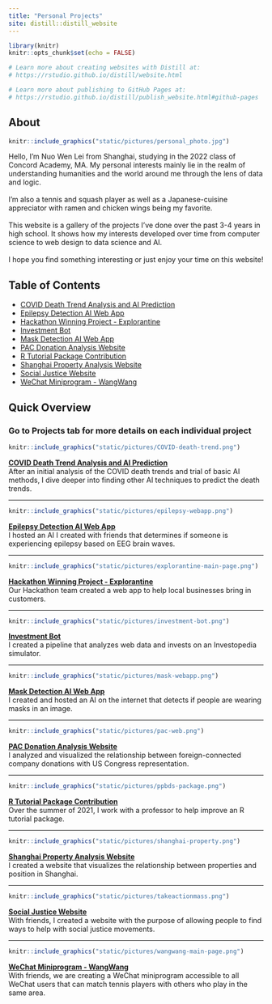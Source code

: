 ```yaml
---
title: "Personal Projects"
site: distill::distill_website
---
```


```r
library(knitr)
knitr::opts_chunk$set(echo = FALSE)

# Learn more about creating websites with Distill at:
# https://rstudio.github.io/distill/website.html

# Learn more about publishing to GitHub Pages at:
# https://rstudio.github.io/distill/publish_website.html#github-pages

```

## About
<div>
```r
knitr::include_graphics("static/pictures/personal_photo.jpg")
```
Hello, I'm Nuo Wen Lei from Shanghai, studying in the 2022 class of Concord Academy, MA. My personal interests mainly lie in the realm of understanding humanities and the world around me through the lens of data and logic.
<br><br>
I'm also a tennis and squash player as well as a Japanese-cuisine appreciator with ramen and chicken wings being my favorite.
<br><br>
This website is a gallery of the projects I've done over the past 3-4 years in high school. It shows how my interests developed over time from computer science to web design to data science and AI.
<br><br>
I hope you find something interesting or just enjoy your time on this website!
</div>

## Table of Contents
- [COVID Death Trend Analysis and AI Prediction](covid_analysis.html)
- [Epilepsy Detection AI Web App](epilepsy_webapp.html)
- [Hackathon Winning Project - Explorantine](explorantine.html)
- [Investment Bot](investment_bot.html)
- [Mask Detection AI Web App](mask_webapp.html)
- [PAC Donation Analysis Website](pac_analysis.html)
- [R Tutorial Package Contribution](r_package.html)
- [Shanghai Property Analysis Website](shanghai_property.html)
- [Social Justice Website](social_justice.html)
- [WeChat Miniprogram - WangWang](wangwang.html)

## Quick Overview
### Go to Projects tab for more details on each individual project

<div id = "covid_analysis">
```r
knitr::include_graphics("static/pictures/COVID-death-trend.png")
```
[**COVID Death Trend Analysis and AI Prediction**](covid_analysis.html) <br> After an initial analysis of the COVID death trends and trial of basic AI methods, I dive deeper into finding other AI techniques to predict the death trends.
</div>

<div>
<hr>
</div>

<div id = "epilepsy_webapp">
```r
knitr::include_graphics("static/pictures/epilepsy-webapp.png")
```
[**Epilepsy Detection AI Web App**](epilepsy_webapp.html) <br> I hosted an AI I created with friends that determines if someone is experiencing epilepsy based on EEG brain waves.
</div>

<div>
<hr>
</div>

<div id = "explorantine">
```r
knitr::include_graphics("static/pictures/explorantine-main-page.png")
```
[**Hackathon Winning Project - Explorantine**](explorantine.html) <br> Our Hackathon team created a web app to help local businesses bring in customers.
</div>

<div>
<hr>
</div>

<div id = "investment_bot">
```r
knitr::include_graphics("static/pictures/investment-bot.png")
```
[**Investment Bot**](investment_bot.html) <br> I created a pipeline that analyzes web data and invests on an Investopedia simulator.
</div>

<div>
<hr>
</div>

<div id = "mask_webapp">
```r
knitr::include_graphics("static/pictures/mask-webapp.png")
```
[**Mask Detection AI Web App**](mask_webapp.html) <br> I created and hosted an AI on the internet that detects if people are wearing masks in an image.
</div>

<div>
<hr>
</div>

<div id = "pac_analysis">
```r
knitr::include_graphics("static/pictures/pac-web.png")
```
[**PAC Donation Analysis Website**](pac_analysis.html) <br> I analyzed and visualized the relationship between foreign-connected company donations with US Congress representation.
</div>

<div>
<hr>
</div>

<div id = "r_package">
```r
knitr::include_graphics("static/pictures/ppbds-package.png")
```
[**R Tutorial Package Contribution**](r_package.html) <br> Over the summer of 2021, I work with a professor to help improve an R tutorial package.
</div>

<div>
<hr>
</div>

<div id = "shanghai_property">
```r
knitr::include_graphics("static/pictures/shanghai-property.png")
```
[**Shanghai Property Analysis Website**](shanghai_property.html) <br> I created a website that visualizes the relationship between properties and position in Shanghai.
</div>

<div>
<hr>
</div>

<div id = "social_justice">
```r
knitr::include_graphics("static/pictures/takeactionmass.png")
```
[**Social Justice Website**](social_justice.html) <br> With friends, I created a website with the purpose of allowing people to find ways to help with social justice movements.
</div>

<div>
<hr>
</div>

<div id = "wangwang">
```r
knitr::include_graphics("static/pictures/wangwang-main-page.png")
```
[**WeChat Miniprogram - WangWang**](wangwang.html) <br> With friends, we are creating a WeChat miniprogram accessible to all WeChat users that can match tennis players with others who play in the same area.
</div>







